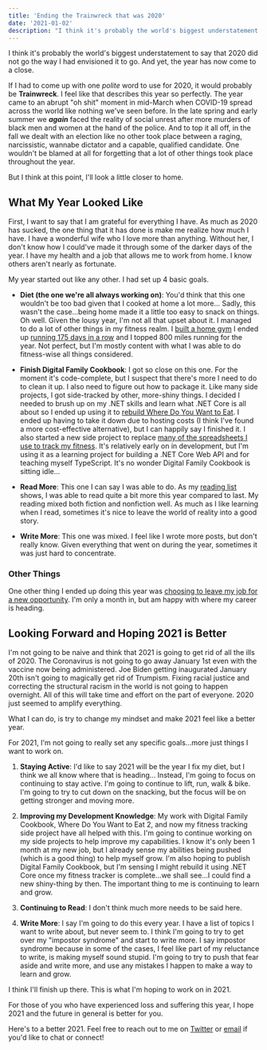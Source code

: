 ```yaml
---
title: 'Ending the Trainwreck that was 2020'
date: '2021-01-02'
description: "I think it's probably the world's biggest understatement to say that 2020 did not go the way I had envisioned it to go. And yet, the year has now come to a close."
---
```


I think it's probably the world's biggest understatement to say that 2020 did not go the way I had envisioned it to go. And yet, the year has now come to a close.

If I had to come up with one _polite_ word to use for 2020, it would probably be **Trainwreck**. I feel like that describes this year so perfectly. The year came to an abrupt "oh shit" moment in mid-March when COVID-19 spread across the world like nothing we've seen before. In the late spring and early summer we _**again**_ faced the reality of social unrest after more murders of black men and women at the hand of the police. And to top it all off, in the fall we dealt with an election like no other took place between a raging, narcissistic, wannabe dictator and a capable, qualified candidate. One wouldn't be blamed at all for forgetting that a lot of other things took place throughout the year.

But I think at this point, I'll look a little closer to home.

## What My Year Looked Like

First, I want to say that I am grateful for everything I have. As much as 2020 has sucked, the one thing that it has done is make me realize how much I have. I have a wonderful wife who I love more than anything. Without her, I don't know how I could've made it through some of the darker days of the year. I have my health and a job that allows me to work from home. I know others aren't nearly as fortunate.

My year started out like any other. I had set up 4 basic goals.

-   **Diet (the one we're all always working on)**: You'd think that this one wouldn't be too bad given that I cooked at home a lot more... Sadly, this wasn't the case...being home made it a little too easy to snack on things. Oh well. Given the lousy year, I'm not all that upset about it. I managed to do a lot of other things in my fitness realm. I [built a home gym](https://kpwags.com/2020/08/04/so-i-finally-built-a-home-gym.html) I ended up [running 175 days in a row](https://kpwags.com/2020/12/16/reflections-on-my-running-streak-coming-to-an-end.html) and I topped 800 miles running for the year. Not perfect, but I'm mostly content with what I was able to do fitness-wise all things considered.

-   **Finish Digital Family Cookbook**: I got so close on this one. For the moment it's code-complete, but I suspect that there's more I need to do to clean it up. I also need to figure out how to package it. Like many side projects, I got side-tracked by other, more-shiny things. I decided I needed to brush up on my .NET skills and learn what .NET Core is all about so I ended up using it to [rebuild Where Do You Want to Eat](https://kpwags.com/2020/07/05/so-i-finally-finished-a-side-project.html). I ended up having to take it down due to hosting costs (I think I've found a more cost-effective alternative), but I can happily say I finished it. I also started a new side project to replace [many of the spreadsheets I use to track my fitness](https://kpwags.com/2020/01/21/tracking-my-fitness-journey.html). It's relatively early on in development, but I'm using it as a learning project for building a .NET Core Web API and for teaching myself TypeScript. It's no wonder Digital Family Cookbook is sitting idle...

-   **Read More**: This one I can say I was able to do. As my [reading list](https://kpwags.com/reading-list/) shows, I was able to read quite a bit more this year compared to last. My reading mixed both fiction and nonfiction well. As much as I like learning when I read, sometimes it's nice to leave the world of reality into a good story.

-   **Write More**: This one was mixed. I feel like I wrote more posts, but don't really know. Given everything that went on during the year, sometimes it was just hard to concentrate.

### Other Things

One other thing I ended up doing this year was [choosing to leave my job for a new opportunity](https://kpwags.com/2020/12/14/starting-a-new-job.html). I'm only a month in, but am happy with where my career is heading.

## Looking Forward and Hoping 2021 is Better

I'm not going to be naive and think that 2021 is going to get rid of all the ills of 2020. The Coronavirus is not going to go away January 1st even with the vaccine now being administered. Joe Biden getting inaugurated January 20th isn't going to magically get rid of Trumpism. Fixing racial justice and correcting the structural racism in the world is not going to happen overnight. All of this will take time and effort on the part of everyone. 2020 just seemed to amplify everything.

What I can do, is try to change my mindset and make 2021 feel like a better year.

For 2021, I'm not going to really set any specific goals...more just things I want to work on.

1. **Staying Active**: I'd like to say 2021 will be the year I fix my diet, but I think we all know where that is heading... Instead, I'm going to focus on continuing to stay active. I'm going to continue to lift, run, walk & bike. I'm going to try to cut down on the snacking, but the focus will be on getting stronger and moving more.

2. **Improving my Development Knowledge**: My work with Digital Family Cookbook, Where Do You Want to Eat 2, and now my fitness tracking side project have all helped with this. I'm going to continue working on my side projects to help improve my capabilities. I know it's only been 1 month at my new job, but I already sense my abilities being pushed (which is a good thing) to help myself grow. I'm also hoping to publish Digital Family Cookbook, but I'm sensing I might rebuild it using .NET Core once my fitness tracker is complete...we shall see...I could find a new shiny-thing by then. The important thing to me is continuing to learn and grow.

3. **Continuing to Read**: I don't think much more needs to be said here.

4. **Write More**: I say I'm going to do this every year. I have a list of topics I want to write about, but never seem to. I think I'm going to try to get over my "impostor syndrome" and start to write more. I say impostor syndrome because in some of the cases, I feel like part of my reluctance to write, is making myself sound stupid. I'm going to try to push that fear aside and write more, and use any mistakes I happen to make a way to learn and grow.

I think I'll finish up there. This is what I'm hoping to work on in 2021.

For those of you who have experienced loss and suffering this year, I hope 2021 and the future in general is better for you.

Here's to a better 2021. Feel free to reach out to me on [Twitter](https://www.twitter.com/kpwags) or <a href="mailto:keith+blog@kpwags.com">email</a> if you'd like to chat or connect!
